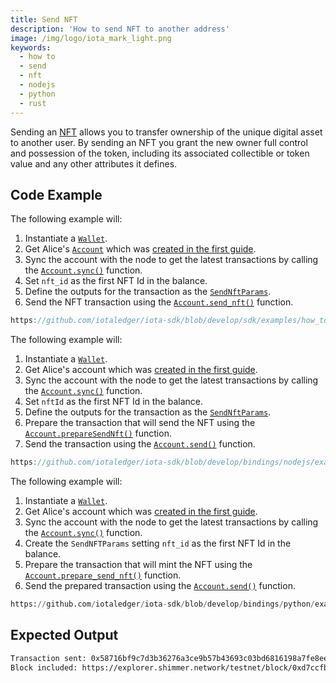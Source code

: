 ```yaml
---
title: Send NFT
description: 'How to send NFT to another address'
image: /img/logo/iota_mark_light.png
keywords:
  - how to
  - send
  - nft
  - nodejs
  - python
  - rust
---
```



Sending an [NFT](https://wiki.iota.org/shimmer/develop/explanations/what-is-stardust/tokenization/#non-fungible-tokens-nfts)
allows you to transfer ownership of the unique digital asset to another user. By sending an NFT you grant the new owner full control and possession of the token, including its
associated collectible or token value and any other attributes it defines.

## Code Example

<Tabs groupId="language" queryString>
<TabItem value="rust" label="Rust">

The following example will:

1. Instantiate a [`Wallet`](https://docs.rs/iota-sdk/latest/iota_sdk/wallet/core/struct.Wallet.html).
2. Get Alice's [`Account`](https://docs.rs/iota-sdk/latest/iota_sdk/wallet/account/struct.Account.html) which was
   [created in the first guide](../accounts-and-addresses/create-account.mdx).
3. Sync the account with the node to get the latest transactions by calling the [`Account.sync()`](https://docs.rs/iota-sdk/latest/iota_sdk/wallet/account/struct.Account.html#method.sync)
   function.
4. Set `nft_id` as the first NFT Id in the balance.
5. Define the outputs for the transaction as the [`SendNftParams`](https://docs.rs/iota-sdk/latest/iota_sdk/wallet/struct.SendNftParams.html).
6. Send the NFT transaction using the [`Account.send_nft()`](https://docs.rs/iota-sdk/latest/iota_sdk/wallet/struct.SendNftParams.html) function.

```rust reference
https://github.com/iotaledger/iota-sdk/blob/develop/sdk/examples/how_tos/nfts/send_nft.rs
```

</TabItem>
<TabItem value="typescript-node" label="Typescript (Node.js)">

The following example will:

1. Instantiate a [`Wallet`](../../references/nodejs/classes/Wallet).
2. Get Alice's account which was [created in the first guide](../accounts-and-addresses/create-account.mdx).
3. Sync the account with the node to get the latest transactions by calling the [`Account.sync()`](../../references/nodejs/classes/Account/#sync)
   function.
4. Set `nftId` as the first NFT Id in the balance.
5. Define the outputs for the transaction as the [`SendNftParams`](../../references/nodejs/interfaces/SendNftParams/).
6. Prepare the transaction that will send the NFT using the [`Account.prepareSendNft()`](../../references/nodejs/classes/Account/#preparesendnft) function.
7. Send the transaction using the [`Account.send()`](../../references/nodejs/classes/Account/#send)
   function.

```typescript reference
https://github.com/iotaledger/iota-sdk/blob/develop/bindings/nodejs/examples/how_tos/nfts/send_nft.ts
```

</TabItem>
<TabItem value="python" label="Python">

The following example will:

1. Instantiate a [`Wallet`](../../references/python/iota_sdk/wallet/).
2. Get Alice's account which was [created in the first guide](../accounts-and-addresses/create-account.mdx).
3. Sync the account with the node to get the latest transactions by calling the [`Account.sync()`](../../references/python/iota_sdk/wallet/account/#sync)
   function.
4. Create the `SendNFTParams` setting `nft_id` as the first NFT Id in the balance.
5. Prepare the transaction that will mint the NFT using the [`Account.prepare_send_nft()`](../../references/python/iota_sdk/wallet/account/#prepare_send_nft)
   function.
6. Send the prepared transaction using the [`Account.send()`](../../references/python/iota_sdk/wallet/account/#send)
   function.

```python reference
https://github.com/iotaledger/iota-sdk/blob/develop/bindings/python/examples/how_tos/nfts/send_nft.py
```

</TabItem>
</Tabs>

## Expected Output

```bash
Transaction sent: 0x58716bf9c7d3b36276a3ce9b57b43693c03bd6816198a7fe8ee1b814c424dae6
Block included: https://explorer.shimmer.network/testnet/block/0xd7ccfb7922a719dcee7e4bf15eaf3a6983c378b7a4c16adf34a3eb001cfc5773
```
